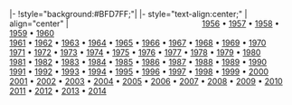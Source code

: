 <noinclude>{{fb start}}</noinclude>
|-
!style="background:#BFD7FF;"|{{Tnavbar-header|[[欧洲冠军联赛|-{zh-hans:欧洲冠军杯及欧洲冠军联赛;zh-hk:歐洲冠軍球會盃及歐洲聯賽冠軍盃;zh-tw:歐洲冠軍盃及冠軍聯賽;}-]]決賽|欧洲冠军联赛决赛}}
{{fb inner start}}
|- style="text-align:center;"
| align="center" |
<span style="visibility:hidden;color: transparent">
1951&nbsp;•
1952&nbsp;•
1953&nbsp;•
1954&nbsp;•
1955&nbsp;•</span>
[[1956年欧洲冠军杯决赛|1956]]&nbsp;•
[[1957年欧洲冠军杯决赛|1957]]&nbsp;•
[[1958年欧洲冠军杯决赛|1958]]&nbsp;•
[[1959年欧洲冠军杯决赛|1959]]&nbsp;•
[[1960年欧洲冠军杯决赛|1960]]<br>
[[1961年欧洲冠军杯决赛|1961]]&nbsp;•
[[1962年欧洲冠军杯决赛|1962]]&nbsp;•
[[1963年欧洲冠军杯决赛|1963]]&nbsp;•
[[1964年欧洲冠军杯决赛|1964]]&nbsp;•
[[1965年欧洲冠军杯决赛|1965]]&nbsp;•
[[1966年欧洲冠军杯决赛|1966]]&nbsp;•
[[1967年欧洲冠军杯决赛|1967]]&nbsp;•
[[1968年欧洲冠军杯决赛|1968]]&nbsp;•
[[1969年欧洲冠军杯决赛|1969]]&nbsp;•
[[1970年欧洲冠军杯决赛|1970]]<br>
[[1971年欧洲冠军杯决赛|1971]]&nbsp;•
[[1972年欧洲冠军杯决赛|1972]]&nbsp;•
[[1973年欧洲冠军杯决赛|1973]]&nbsp;•
[[1974年欧洲冠军杯决赛|1974]]&nbsp;•
[[1975年欧洲冠军杯决赛|1975]]&nbsp;•
[[1976年欧洲冠军杯决赛|1976]]&nbsp;•
[[1977年欧洲冠军杯决赛|1977]]&nbsp;•
[[1978年欧洲冠军杯决赛|1978]]&nbsp;•
[[1979年欧洲冠军杯决赛|1979]]&nbsp;•
[[1980年欧洲冠军杯决赛|1980]]<br>
[[1981年欧洲冠军杯决赛|1981]]&nbsp;•
[[1982年欧洲冠军杯决赛|1982]]&nbsp;•
[[1983年欧洲冠军杯决赛|1983]]&nbsp;•
[[1984年欧洲冠军杯决赛|1984]]&nbsp;•
[[1985年欧洲冠军杯决赛|1985]]&nbsp;•
[[1986年欧洲冠军杯决赛|1986]]&nbsp;•
[[1987年欧洲冠军杯决赛|1987]]&nbsp;• 
[[1988年欧洲冠军杯决赛|1988]]&nbsp;•
[[1989年欧洲冠军杯决赛|1989]]&nbsp;•
[[1990年欧洲冠军杯决赛|1990]]<br>
[[1991年欧洲冠军杯决赛|1991]]&nbsp;•
[[1992年欧洲冠军杯决赛|1992]]&nbsp;•
[[1993年歐洲冠軍聯賽決賽|1993]]&nbsp;•
[[1994年歐洲冠軍聯賽決賽|1994]]&nbsp;•
[[1995年歐洲冠軍聯賽決賽|1995]]&nbsp;•
[[1996年歐洲冠軍聯賽決賽|1996]]&nbsp;•
[[1997年歐洲冠軍聯賽決賽|1997]]&nbsp;•
[[1998年歐洲冠軍聯賽決賽|1998]]&nbsp;•
[[1999年歐洲冠軍聯賽決賽|1999]]&nbsp;•
[[2000年歐洲冠軍聯賽決賽|2000]]<br>
[[2001年歐洲冠軍聯賽決賽|2001]]&nbsp;•
[[2002年歐洲冠軍聯賽決賽|2002]]&nbsp;•
[[2003年歐洲冠軍聯賽決賽|2003]]&nbsp;•
[[2004年歐洲冠軍聯賽決賽|2004]]&nbsp;•
[[2005年歐洲冠軍聯賽決賽|2005]]&nbsp;•
[[2006年歐洲聯賽冠軍盃決賽|2006]]&nbsp;•
[[2007年歐洲冠軍聯賽決賽|2007]]&nbsp;•
[[2008年歐洲冠軍聯賽決賽|2008]]&nbsp;•
[[2009年歐洲冠軍聯賽決賽|2009]]&nbsp;•
[[2010年欧洲冠军联赛决赛|2010]]<br>
[[2011年歐洲冠軍聯賽決賽|2011]]&nbsp;•
[[2012年歐洲冠軍聯賽決賽|2012]]&nbsp;•
[[2013年歐洲冠軍聯賽決賽|2013]]&nbsp;•
[[2014年歐洲冠軍聯賽決賽|2014]]
<span style="visibility:hidden;color: transparent">
&nbsp;•
2015&nbsp;•
2016&nbsp;•
2017&nbsp;•
2018&nbsp;•
2019&nbsp;•
2020&nbsp;•
</span>
{{fb inner end}}<noinclude>
{{fb end}}
{{using fb}}</noinclude>